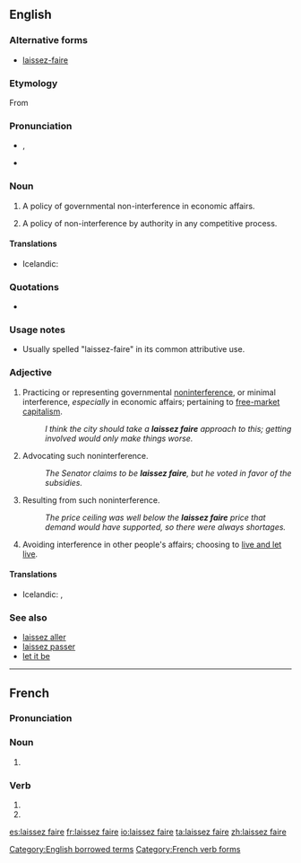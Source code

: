 ==English==
{{was wotd|2008|July|13}}
{{wikipedia}}

===Alternative forms===
* [[laissez-faire]]

===Etymology===
From {{etyl|fr}} {{term|laisser faire|laissez faire|leave it be", ''literally'' "let do|lang=fr}}

===Pronunciation===
* {{a|UK}} {{IPA|/ˈlæs.eɪ ˌfeə(ɹ)/|/ˈleɪ.seɪ ˌfeə(ɹ)/}}, {{X-SAMPA|/"l{s.eI %fe@(r)/|/"leI.seI %fe@(r)/}}
* {{audio|en-us-laissez faire.ogg|Audio (US)}}

===Noun===
{{head|en|noun|head=[[laissez]] [[faire]]}}

# {{economics}} A policy of governmental non-interference in economic affairs.
# A policy of non-interference by authority in any competitive process.

====Translations====
{{trans-top|economics: A policy of governmental non-interference in economic affairs}}
* Icelandic: {{t-|is|afskiptaleysi stjórnvalda|n}}
{{trans-mid}}
{{trans-bottom}}

===Quotations===
* {{seeCites}}

===Usage notes===
* Usually spelled "laissez-faire" in its common attributive use.

===Adjective===
{{en-adj|head=[[laissez]] [[faire]]}}

# {{economics|politics}} Practicing or representing governmental [[noninterference]], or minimal interference, ''especially'' in economic affairs; pertaining to [[free market|free-market]] [[capitalism]].
#: ''I think the city should take a '''laissez faire''' approach to this; getting involved would only make things worse.''
# {{economics|politics}} Advocating such noninterference.
#: ''The Senator claims to be '''laissez faire''', but he voted in favor of the subsidies.''
# {{economics}} Resulting from such noninterference.
#: ''The price ceiling was well below the '''laissez faire''' price that demand would have supported, so there were always shortages.''
# {{context|of a person}} Avoiding interference in other people's affairs; choosing to [[live and let live]].

====Translations====
{{trans-top|economics, politics: practicing or representing governmental noninterference, or minimal interference}}
{{trans-mid}}
{{trans-bottom}}

{{trans-top|politics: advocating such noninterference}}
{{trans-mid}}
{{trans-bottom}}

{{trans-top|economics: resulting from such noninterference}}
{{trans-mid}}
{{trans-bottom}}

{{trans-top|of a person: avoiding interference in other people's affairs}}
* Icelandic: {{t-|is|afskiptalaus|m}}, {{t+|is|afskiptaleysi|alt=afskiptaleysis-}}
{{trans-mid}}
{{trans-bottom}}

===See also===
* [[laissez aller]]
* [[laissez passer]]
* [[let it be]]

[[Category:English borrowed terms]]

----

==French==

===Pronunciation===
{{audio|laissez-faire.ogg|Audio (France)}}

===Noun===
{{fr-noun-unc|m}}

# {{rare|lang=fr}} {{dated form of|laisser-faire|lang=fr}}

===Verb===
{{fr-verb-form}}

# {{form of|Second-person plural indicative present form|laisser faire|lang=fr}}
# {{form of|Second-person plural imperative present form|laisser faire|lang=fr}}

[[Category:French verb forms]]

[[es:laissez faire]]
[[fr:laissez faire]]
[[io:laissez faire]]
[[ta:laissez faire]]
[[zh:laissez faire]]